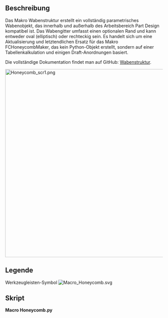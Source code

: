 <languages/>

{{Macro/de
|Name=Wabenstruktur
|Icon=Macro_Honeycomb.svg
|Description=Erstellen Sie ein vollständig parametrisches Python-Honeycomb-Objekt, das innerhalb und außerhalb von Part Design kompatibel ist.
|Author=TheMarkster
|Version=0.2024.08.27
|Date=
|FCVersion=Python 3-Versionen
|Download=[https://wiki.freecad.org/File:Macro_Honeycomb.svg Werkzeugleisten-Symbol]
|Links=[https://github.com/mwganson/honeycomb Vollständige Dokumentation auf Github]
}}

<span id="Description"></span>
==Beschreibung==

Das Makro Wabenstruktur erstellt ein vollständig parametrisches Wabenobjekt, das innerhalb und außerhalb des Arbeitsbereich Part Design kompatibel ist. Das Wabengitter umfasst einen optionalen Rand und kann entweder oval (elliptisch) oder rechteckig sein. Es handelt sich um eine Aktualisierung und letztendlichen Ersatz für das Makro FCHoneycombMaker, das kein Python-Objekt erstellt, sondern auf einer Tabellenkalkulation und einigen Draft-Anordnungen basiert.

Die vollständige Dokumentation findet man auf GitHub: [https://github.com/mwganson/honeycomb Wabenstruktur].

[[File:Honeycomb_scr1.png|600px]]
{{Caption|Bildschirmaufnahme des Makros  Wabenstruktur}}

<span id="Legend"></span>
== Legende ==

{{Codeextralink|https://gist.github.com/mwganson/97d185ac2114701b26d3da47dccc9f7a/raw/46b27ad36991a460e9772ddb5e73b3115a1329be/Honeycomb.py|Honeycomb.py}}

Werkzeugleisten-Symbol
[[Image:Macro_Honeycomb.svg]]

<span id="Script"></span>
==Skript== 

'''Macro Honeycomb.py'''

{{CodeDownload|https://gist.github.com/mwganson/97d185ac2114701b26d3da47dccc9f7a|Honeycomb.py}}